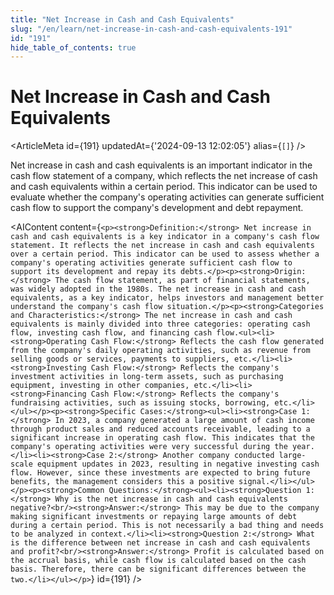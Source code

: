```yaml
---
title: "Net Increase in Cash and Cash Equivalents"
slug: "/en/learn/net-increase-in-cash-and-cash-equivalents-191"
id: "191"
hide_table_of_contents: true
---
```



# Net Increase in Cash and Cash Equivalents

<ArticleMeta id={191} updatedAt={'2024-09-13 12:02:05'} alias={`[]`} />
<div className='border-solid border-b border-t-0 my-4 border-[var(--ifm-color-gray-300)]' />

Net increase in cash and cash equivalents is an important indicator in the cash flow statement of a company, which reflects the net increase of cash and cash equivalents within a certain period. This indicator can be used to evaluate whether the company's operating activities can generate sufficient cash flow to support the company's development and debt repayment.

<AIContent content={`<p><strong>Definition:</strong> Net increase in cash and cash equivalents is a key indicator in a company's cash flow statement. It reflects the net increase in cash and cash equivalents over a certain period. This indicator can be used to assess whether a company's operating activities generate sufficient cash flow to support its development and repay its debts.</p><p><strong>Origin:</strong> The cash flow statement, as part of financial statements, was widely adopted in the 1980s. The net increase in cash and cash equivalents, as a key indicator, helps investors and management better understand the company's cash flow situation.</p><p><strong>Categories and Characteristics:</strong> The net increase in cash and cash equivalents is mainly divided into three categories: operating cash flow, investing cash flow, and financing cash flow.<ul><li><strong>Operating Cash Flow:</strong> Reflects the cash flow generated from the company's daily operating activities, such as revenue from selling goods or services, payments to suppliers, etc.</li><li><strong>Investing Cash Flow:</strong> Reflects the company's investment activities in long-term assets, such as purchasing equipment, investing in other companies, etc.</li><li><strong>Financing Cash Flow:</strong> Reflects the company's fundraising activities, such as issuing stocks, borrowing, etc.</li></ul></p><p><strong>Specific Cases:</strong><ul><li><strong>Case 1:</strong> In 2023, a company generated a large amount of cash income through product sales and reduced accounts receivable, leading to a significant increase in operating cash flow. This indicates that the company's operating activities were very successful during the year.</li><li><strong>Case 2:</strong> Another company conducted large-scale equipment updates in 2023, resulting in negative investing cash flow. However, since these investments are expected to bring future benefits, the management considers this a positive signal.</li></ul></p><p><strong>Common Questions:</strong><ul><li><strong>Question 1:</strong> Why is the net increase in cash and cash equivalents negative?<br/><strong>Answer:</strong> This may be due to the company making significant investments or repaying large amounts of debt during a certain period. This is not necessarily a bad thing and needs to be analyzed in context.</li><li><strong>Question 2:</strong> What is the difference between net increase in cash and cash equivalents and profit?<br/><strong>Answer:</strong> Profit is calculated based on the accrual basis, while cash flow is calculated based on the cash basis. Therefore, there can be significant differences between the two.</li></ul></p>`} id={191} />

